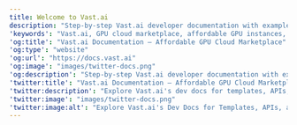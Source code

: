 ```yaml
---
title: Welcome to Vast.ai
description: "Step-by-step Vast.ai developer documentation with examples, guides, and API references."
'keywords': "Vast.ai, GPU cloud marketplace, affordable GPU instances, cloud GPU rental marketplace, matchmaking compute marketplace, GPU cloud computing, launch GPU instances, prebuilt templates, custom templates, GPU search filters, on-demand GPU rentals, interruptible rentals, rental contracts, secure cloud computing, dlperf performance score, Vast console, Vast CLI, quickstart guides, API usage, account setup, host setup, listing machines, managing templates, hosting agreement, SLA, billing, pricing, payout methods, Stripe, PayPal, Wise, hosting machines, GPU slicing, storage volumes, reliability scoring, credit management, autobilling, data transfer, scp, rsync, Jupyter, SSH instances, Docker, port mapping, HTTPS direct access, deep learning GPU, ResNet50 benchmark, Colab compatibility, Disco Diffusion, Stable Diffusion, Bittensor mining, NVIDIA GLX desktop virtualization"
'og:title': "Vast.ai Documentation – Affordable GPU Cloud Marketplace"
'og:type': "website"
'og:url': "https://docs.vast.ai"
'og:image': "images/twitter-docs.png"
'og:description': "Step-by-step Vast.ai developer documentation with examples, guides, and API references."
'twitter:title': "Vast.ai Documentation – Affordable GPU Cloud Marketplace"
'twitter:description': "Explore Vast.ai's dev docs for templates, APIs, and usage—GPU instances deployed in seconds!"
'twitter:image': "images/twitter-docs.png"
'twitter:image:alt': "Explore Vast.ai's Dev Docs for Templates, APIs, and Usage"
---
```


<script type="application/ld+json" dangerouslySetInnerHTML={{
  __html: JSON.stringify({
    "@context": "https://schema.org",
    "@type": "WebSite",
    "name": "Vast.ai Documentation",
    "url": "https://docs.vast.ai",
    "description": "Step-by-step Vast.ai developer documentation with examples, guides, and API references.",
    "publisher": {
      "@type": "Organization",
      "name": "Vast.ai",
      "url": "https://vast.ai"
    }
  })
}} />

# Vast.ai

[Vast.ai](https://www.vast.ai) is a marketplace for affordable GPU cloud computing. We make it easy for anyone to:

- Spin up GPU instances in seconds at competitive [prices](https://vast.ai/pricing).
- Scale across thousands of GPUs from [Secure Cloud datacenters](https://cloud.vast.ai/create/?instanceDiskSizeMin=16&instanceDurationMin=259200&instanceType=onDemand&isAvxSupported=false&isHostSecure=true&isMachineIpStatic=false&isOfferAvailable=true&isOfferCompatible=true&isOfferVerified=true&isQueryInverted=false&machineReliabilityMin=0.9&sorts=score-desc) or community providers.
- Launch [prebuilt](https://cloud.vast.ai/templates/) or [custom templates](/documentation/templates/creating-templates) with one click.

## How It Works

Vast.ai connects compute providers — from hobbyists to Tier-4 datacenters — with users who need GPUs. Our search engine lets you filter by GPU type, RAM, CPU, bandwidth, and more, while providers retain full control over pricing and contracts.

## Getting started

Ready to get started? Follow our [Quick Start Guide](/documentation/get-started/quickstart) to launch your first instance.

## Mission

Vast.ai's mission is to align and democratize AI. Machine learning is progressing towards powerful AI systems with the potential to radically reshape our future. We believe it is imperative that this awesome power be distributed widely; that its benefits accrue to the many rather than the few; that its secrets are unlocked for the good of all humanity. Towards these ends we work to ensure that the compute powering AI is supplied by the people and for the people.

## Talk to Us

- **Support Chat** → Available 24/7 in the bottom-right corner of our [console](https://cloud.vast.ai).
- **Email** → [contact@vast.ai](mailto:contact@vast.ai)

